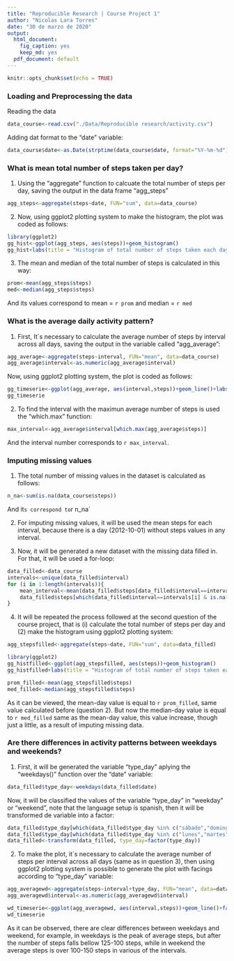 ```yaml
---
title: "Reproducible Research | Course Project 1"
author: "Nicolas Lara Torres"
date: "30 de marzo de 2020"
output:
  html_document:
    fig_caption: yes
    keep_md: yes
  pdf_document: default
---
```


```r
knitr::opts_chunk$set(echo = TRUE)
```

### Loading and Preprocessing the data

Reading the data

```r
data_course<-read.csv("./Data/Reproducible research/activity.csv")
```

Adding dat format to the "date" variable:

```r
data_course$date<-as.Date(strptime(data_course$date, format="%Y-%m-%d"))
```


### What is mean total number of steps taken per day?

1. Using the "aggregate" function to calcuate the total number of steps per day, saving the output in the data frame "agg_steps"

```r
agg_steps<-aggregate(steps~date, FUN="sum", data=data_course)
```

2. Now, using ggplot2 plotting system to make the histogram, the plot was coded as follows:

```r
library(ggplot2)
gg_hist<-ggplot(agg_steps, aes(steps))+geom_histogram()
gg_hist+labs(title = "Histogram of total number of steps taken each day")+theme_bw()
```

3. The mean and median of the total number of steps is calculated in this way:

```r
prom<-mean(agg_steps$steps)
med<-median(agg_steps$steps)
```
And its values correspond to mean = `r prom` and median = `r med`


### What is the average daily activity pattern?

1. First, It`s necessary to calculate the average number of steps by interval across all days, saving the output in the variable called "agg_average":
```r
agg_average<-aggregate(steps~interval, FUN="mean", data=data_course)
agg_average$interval<-as.numeric(agg_average$interval)
```

Now, using ggplot2 plotting system, the plot is coded as follows:

```r
gg_timeserie<-ggplot(agg_average, aes(interval,steps))+geom_line()+labs(title="Time serie of the average number of steps by interval time")
gg_timeserie
```

2. To find the interval with the maximun average number of steps is used the "which.max" function:

```r
max_interval<-agg_average$interval[which.max(agg_average$steps)]
```
And the interval number corresponds to `r max_interval`.


### Imputing missing values

1. The total number of missing values in the dataset is calculated as follows:

```r
n_na<-sum(is.na(data_course$steps))
```

And it`s correspond to `r n_na`

2. For imputing missing values, it will be used the mean steps for each interval, because there is a day (2012-10-01) without steps values in any interval.


3. Now, it will be generated a new dataset with the missing data filled in. For that, it will be used a for-loop:

```r
data_filled<-data_course
intervals<-unique(data_filled$interval)
for (i in 1:length(intervals)){
    mean_interval<-mean(data_filled$steps[data_filled$interval==intervals[i]], na.rm = TRUE) #calculating the median interval
    data_filled$steps[which(data_filled$interval==intervals[i] & is.na(data_filled$steps)==TRUE)]<-mean_interval #imputing the median-day value where there is a NA value
}
```

4. It will be repeated the process followed at the second question of the course project, that is (i) calculate the total number of steps per day and (2) make the histogram using ggplot2 plotting system:


```r
agg_stepsfilled<-aggregate(steps~date, FUN="sum", data=data_filled)
```

```r
library(ggplot2)
gg_histfilled<-ggplot(agg_stepsfilled, aes(steps))+geom_histogram()
gg_histfilled+labs(title = "Histogram of total number of steps taken each day (Filled version)")+theme_bw()
```

```r
prom_filled<-mean(agg_stepsfilled$steps)
med_filled<-median(agg_stepsfilled$steps)
```

As it can be viewed, the mean-day value is equal to `r prom_filled`, same value calculated before (question 2). But now the median-day value is equal to `r med_filled` same as the mean-day value, this value increase, though just a little, as a result of imputing missing data.


### Are there differences in activity patterns between weekdays and weekends?

1. First, it will be generated the variable "type_day" aplying the "weekdays()" function over the "date" variable:

```r
data_filled$type_day<-weekdays(data_filled$date)
```

Now, it will be classified the values of the variable "type_day" in "weekday" or "weekend", note that the language setup is spanish, then it will be transformed de variable into a factor:

```r
data_filled$type_day[which(data_filled$type_day %in% c("sábado","domingo"))]<-"weekend"
data_filled$type_day[which(data_filled$type_day %in% c("lunes","martes","miércoles","jueves","viernes"))]<-"weekday"
data_filled<-transform(data_filled, type_day=factor(type_day))
```

2. To make the plot, it`s necessary to calculate the average number of steps per interval across all days (same as in question 3), then using ggplot2 plotting system is possible to generate the plot with facings according to "type_day" variable:
```r
agg_averagewd<-aggregate(steps~interval+type_day, FUN="mean", data=data_filled)
agg_averagewd$interval<-as.numeric(agg_averagewd$interval)
```

```r
wd_timeserie<-ggplot(agg_averagewd, aes(interval,steps))+geom_line()+facet_grid(.~type_day)+labs(title="Time serie of the average number of steps by interval | Weekday vs Weekend")
wd_timeserie
```

As it can be observed, there are clear differences between weekdays and weekend, for example, in weekdays is the peak of average steps, but after the number of steps falls bellow 125-100 steps, while in weekend the average steps is over 100-150 steps in various of the intervals.
